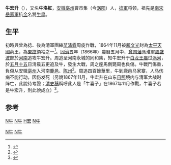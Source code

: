 '''牛宏升'''（{{bd|1827年||1866年|catIdx=N牛}}），又名'''牛洛紅'''，[[安徽|安徽]][[亳州|亳州]]曹市集（今[[涡阳|涡阳]]）人，[[捻軍|捻軍]]将领，祖先是[[南宋|南宋]][[岳家軍|岳家軍]]抗[[金|金]]名將[[牛皐|牛皐]]。

==生平==
初時與曾為捻、後為清軍團練[[苗沛霖|苗沛霖]]周旋作戰，1864年11月被[[賴文光|賴文光]]封為[[太平天國|太平天國]]荊王，為[[東捻|東捻]]領袖之一<ref>{{Cite book|title=安徽历史名人词典 下|last=《安徽历史名人词典》编辑委员会编|first=|publisher=合肥：[[安徽教育出版社|安徽教育出版社]]|year=2008.05|isbn=978-7-5336-4867-1|location=|pages=760}}</ref>。[[同治|同治]]五年（1866年）農曆五月中，[[曾国藩|曾国藩]]派淮軍[[周盛波|周盛波]]部於[[河南|河南]]追攻牛宏升。周追至河南永城的同和集，知牛宏升于[[白龙王庙|白龙王庙]]过[[涡河|涡河]]，於[[五月十五|五月十五]]日清晨五更追及牛，發生大戰，周之座馬倒斃周也負傷。牛戰鬥傷重，負傷从安徽[[亳州|亳州]]入河南[[鹿邑|鹿邑]]、[[陈州|陈州]]<ref>{{Cite book|title=中国古今名人大辞典|last=[[庄汉新|庄汉新]]，郭居园编纂|first=|publisher=北京：[[警官教育出版社|警官教育出版社]]|year=1991.12|isbn=7-81027-098-2|location=|pages=30}}</ref>。周追四百餘華里，牛到鹿邑马家寨，人马伤病不能行动，因伤发死（另說1867年11月，牛宏升在山东[[日照|日照]]境内与清军大战时阵亡，此說待考證；[[清史稿|清史稿]]稱呼此人是「牛喜子」在1867年11月作戰，牛喜子若是牛宏升，則此說成立）<ref>{{Cite book|title=安徽近现代史辞典|last=安徽省政协文史资料委员会《安徽近现代史辞典》编委会编|first=|publisher=北京：[[中国文史出版社|中国文史出版社]]|year=1990.06|isbn=7-5034-0114-1|location=|pages=329}}</ref>。 

==参考==
{{reflist}}
[[category:清朝軍事人物|N牛]]
[[category:太平天國人物|N牛]]
[[Category:太平天國諸王|N牛]]
[[category:牛姓|H宏]]
[[category:清朝戰爭身亡者|N牛]]
[[Category:渦陽人|N牛]]